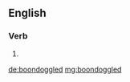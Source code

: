 ==English==

===Verb===
{{head|en}}

# {{en-past of|boondoggle}}

[[de:boondoggled]]
[[mg:boondoggled]]